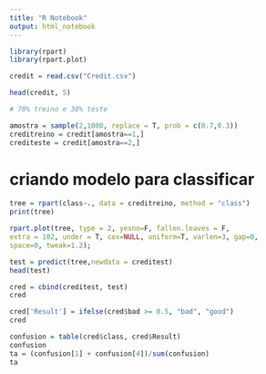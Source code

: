 ```yaml
---
title: "R Notebook"
output: html_notebook
---
```



```r
library(rpart)
library(rpart.plot)
```


```r
credit = read.csv("Credit.csv")

head(credit, 5)

# 70% treino e 30% teste

amostra = sample(2,1000, replace = T, prob = c(0.7,0.3))
creditreino = credit[amostra==1,]
crediteste = credit[amostra==2,]
```

# criando modelo para classificar

```r
tree = rpart(class~., data = creditreino, method = "class")
print(tree)

```

```r
rpart.plot(tree, type = 2, yesno=F, fallen.leaves = F,
extra = 102, under = T, cex=NULL, uniform=T, varlen=3, gap=0,
space=0, tweak=1.2);
```

```r

test = predict(tree,newdata = creditest)
head(test)
```

```r
cred = cbind(creditest, test)
cred
```

```r
cred['Result'] = ifelse(cred$bad >= 0.5, "bad", "good") 
cred
```

```r
confusion = table(cred$class, cred$Result)
confusion
ta = (confusion[1] + confusion[4])/sum(confusion)
ta
```

